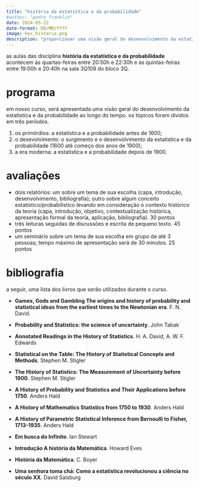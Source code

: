 ```yaml
---
title: "história da estatística e da probabilidade"
#author: "pedro franklin"
date: 2024-05-22
date-format: DD/MM/YYYY
image: hex_historia.png
description: "proporcionar uma visão geral do desenvolvimento da estatística e da probabilidade ao longo do tempo; analisar tópicos importantes dessas disciplinas, compreendendo como, quando e sob quais condições sociais elas foram criadas e desenvolvidas."
---
```


as aulas das disciplina **história da estatística e da probabilidade** acontecem às quartas-feiras entre 20:50h e 22:30h e às quintas-feiras entre 19:00h e 20:40h na sala 3Q109 do bloco 3Q.

# programa

em nosso curso, será apresentada uma visão geral do desenvolvimento da estatística e da probabilidade ao longo do tempo. os tópicos foram dividos em três períodos.

1. os primórdios: a estatística e a probabilidade antes de 1600;
2. o desevolvimento: o surgimento e o desenvolvimento da estatística e da probabilidade (1600 até começo dos anos de 1900);
3. a era moderna: a estatística e a probabilidade depois de 1900.

# avaliações

- dois relatórios: um sobre um tema de sua escolha (capa, introdução, desenvolvimento, bibliografia); outro sobre algum conceito estatístico/probabilístico levando em consideração o contexto histórico da teoria (capa, introdução, objetivo, contextualização histórica, apresentação formal da teoria, aplicação, bibliografia). 30 pontos
- três leituras seguidas de discussões e escrita de pequeno texto. 45 pontos
- um seminário sobre um tema de sua escolha em grupo de até 3 pessoas; tempo máximo de apresentação será de 30 minutos. 25 pontos

# bibliografia

a seguir, uma lista dos livros que serão utilizados durante o curso.

- **Games, Gods and Gambling The origins and history of probability and statistical ideas from the earliest times to the Newtonian era**. F. N. David.

- **Probability and Statistics: the science of uncertainty**. John Tabak

- **Annotated Readings in the History of Statistics**. H. A. David, A. W. F. Edwards

- **Statistical on the Table: The History of Statistical Concepts and Methods**. Stephen M. Stigler

- **The History of Statistics: The Measurement of Uncertainty before 1900**. Stephen M. Stigler

- **A History of Probability and Statistics and Their Applications before 1750**. Anders Hald

- **A History of Mathematics Statistics from 1750 to 1930**. Anders Hald

- **A History of Parametric Statistical Inference from Bernoulli to Fisher, 1713-1935**. Anders Hald

- **Em busca do Infinito**. Ian Stewart

- **Introdução A história da Matemática**. Howard Eves

- **História da Matemática**. C. Boyer

- **Uma senhora toma chá: Como a estatística revolucionou a ciência no século XX**. David Salsburg
